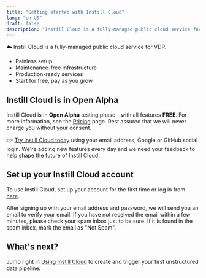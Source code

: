 ```yaml
---
title: "Getting started with Instill Cloud"
lang: "en-US"
draft: false
description: "Instill Cloud is a fully-managed public cloud service for VDP. You can try Instill Cloud for free at https://console.instill.tech using your email address, Google, or GitHub social login."
---
```


☁️ Instill Cloud is a fully-managed public cloud service for VDP.

- Painless setup
- Maintenance-free infrastructure
- Production-ready services
- Start for free, pay as you grow

## Instill Cloud is in **Open Alpha**

Instill Cloud is in **Open Alpha** testing phase - with all features **FREE**. For more information, see the [Pricing](/pricing) page.
Rest assured that we will never charge you without your consent.

👉 [Try Instill Cloud today](https://console.instill.tech/?utm_source=documentation&utm_medium=link&utm_campaign=23q2-instill-cloud-launch) using your email address, Google or GitHub social login.
We're adding new features every day and we need your feedback to help shape the future of Instill Cloud.

## Set up your Instill Cloud account

To use Instill Cloud, set up your account for the first time or log in from [here](https://console.instill.tech/?utm_source=documentation&utm_medium=link&utm_campaign=23q2-instill-cloud-launch).

<InfoBlock type="info" title="info">
  After signing up with your email address and password, we will send you an
  email to verify your email. If you have not received the email within a few
  minutes, please check your spam inbox just to be sure. If it is found in the
  spam inbox, mark the email as "Not Spam".
</InfoBlock>

## What's next?

Jump right in [Using Instill Cloud](/docs/instill-cloud/using-instill-cloud) to create and trigger your first unstructured data pipeline.
